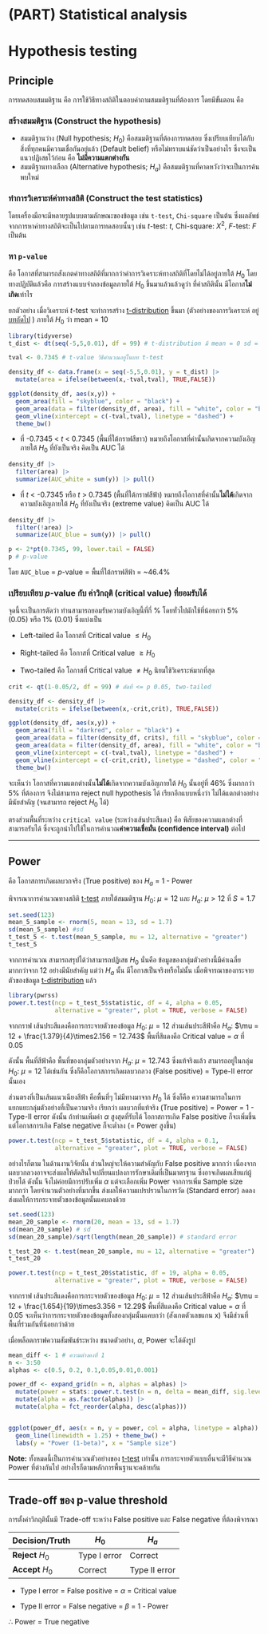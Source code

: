 # (PART) Statistical analysis {.unnumbered}

# Hypothesis testing

## Principle

การทดสอบสมมติฐาน คือ การใช้วิธีทางสถิติในตอบคำถามสมมติฐานที่ต้องการ โดยมีขั้นตอน คือ

### สร้างสมมติฐาน (Construct the hypothesis)

-   สมมติฐานว่าง (Null hypothesis; $H_{0}$) คือสมมติฐานที่ต้องการทดสอบ ซึ่งเปรียบเทียบได้กับสิ่งที่ทุกคนมีความเชื่อกันอยู่แล้ว (Default belief) หรือไม่ทราบแน่ชัดว่าเป็นอย่างไร ซึ่งจะเป็นแนวปฏิเสธไว้ก่อน คือ **ไม่มีความแตกต่างกัน**
-   สมมติฐานทางเลือก (Alternative hypothesis; $H_{a}$) คือสมมติฐานที่คาดหวังว่าจะเป็นการค้นพบใหม่

### ทำการวิเคราะห์ค่าทางสถิติ (Construct the test statistics)

โดยเครื่องมือจะมีหลายรูปแบบตามลักษณะของข้อมูล เช่น `t-test`, `Chi-square` เป็นต้น ซึ่งผลลัพธ์จากการหาค่าทางสถิติจะเป็นไปตามการทดสอบนั้นๆ เช่น $t$-test: $t$, Chi-square: $X^{2}$, $F$-test: $F$ เป็นต้น

### หา `p-value`

คือ โอกาสที่สามารถสังเกตค่าทางสถิติที่มากกว่าค่าการวิเคราะห์ทางสถิติที่โดยไม่ได้อยู่ภายใต้ $H_{0}$ โดยทางปฏิบัติแล้วคือ การสร้างแบบจำลองข้อมูลภายใต้ $H_{0}$ ขึ้นมาแล้วแล้วดูว่า ที่ค่าสถิตินั้น มีโอกาส**ไม่เกิด**เท่าไร

ยกตัวอย่าง เมื่อวิเคราะห์ $t$-test จะทำการสร้าง [t-distribution](#t-dist) ขึ้นมา (ตัวอย่างของการวิเคราะห์ อยู่[บทถัดไป](#sec-t-test) ) ภายใต้ $H_{0}$ ว่า mean = 10

```r
library(tidyverse)
t_dist <- dt(seq(-5,5,0.01), df = 99) # t-distribution มี mean = 0 sd = 1

tval <- 0.7345 # t-value วิธีคำนวณอยู่ในบท t-test

density_df <- data.frame(x = seq(-5,5,0.01), y = t_dist) |>
  mutate(area = ifelse(between(x,-tval,tval), TRUE,FALSE))

ggplot(density_df, aes(x,y)) + 
  geom_area(fill = "skyblue", color = "black") +
  geom_area(data = filter(density_df, area), fill = "white", color = "black") +
  geom_vline(xintercept = c(-tval,tval), linetype = "dashed") +
  theme_bw()
```

-   ที่ -0.7345 \< $t$ \< 0.7345 (พื้นที่ใต้กราฟสีขาว) หมายถึงโอกาสที่ค่านั้นเกิดจากความบังเอิญภายใต้ $H_{0}$ ที่ยังเป็นจริง คิดเป็น AUC ได้

```r
density_df |> 
  filter(area) |> 
  summarize(AUC_white = sum(y)) |> pull()
```

-   ที่ $t$ \< -0.7345 หรือ $t$ \> 0.7345 (พื้นที่ใต้กราฟสีฟ้า) หมายถึงโอกาสที่ค่านั้น**ไม่ได้**เกิดจากความบังเอิญภายใต้ $H_{0}$ ที่ยังเป็นจริง (extreme value) คิดเป็น AUC ได้

```r
density_df |> 
  filter(!area) |> 
  summarize(AUC_blue = sum(y)) |> pull()

p <- 2*pt(0.7345, 99, lower.tail = FALSE) 
p # p-value
```

โดย `AUC_blue` = $p$-value = พื้นที่ใต้กราฟสีฟ้า = \~46.4%

### เปรียบเทียบ $p$-value กับ ค่าวิกฤติ (critical value) ที่ยอมรับได้

จุดนี้จะเป็นการตัดว่า ท่านสามารถยอมรับความบังเอิญนี้ที่กี่ % โดยทั่วไปมักใช้ที่น้อยกว่า 5% (0.05) หรือ 1% (0.01) ซึ่งแบ่งเป็น

-   Left-tailed คือ โอกาสที่ Critical value $\leq H_{0}$

-   Right-tailed คือ โอกาสที่ Critical value $\geq H_{0}$

-   Two-tailed คือ โอกาสที่ Critical value $\neq H_{0}$ นิยมใช้วิเคราะห์มากที่สุด

```r
crit <- qt(1-0.05/2, df = 99) # ตัดที่ <= p 0.05, two-tailed

density_df <- density_df |> 
  mutate(crits = ifelse(between(x,-crit,crit), TRUE,FALSE))

ggplot(density_df, aes(x,y)) + 
  geom_area(fill = "darkred", color = "black") +
  geom_area(data = filter(density_df, crits), fill = "skyblue", color = "black") + 
  geom_area(data = filter(density_df, area), fill = "white", color = "black") +
  geom_vline(xintercept = c(-tval,tval), linetype = "dashed") +
  geom_vline(xintercept = c(-crit,crit), linetype = "dashed", color = "red") +
  theme_bw()
```

จะเห็นว่า โอกาสที่ความแตกต่างนั้น**ไม่ได้**เกิดจากความบังเอิญภายใต้ $H_{0}$ นั้นอยู่ที่ 46% ซึ่งมากกว่า 5% ที่ต้องการ จึงไม่สามารถ reject null hypothesis ได้ เรียกอีกแบบหนึ่งว่า ไม่ได้แตกต่างอย่างมีนัยสำคัญ (จนสามารถ reject $H_{0}$ ได้)

ตรงส่วนพื้นที่ระหว่าง `critical value` (ระหว่างเส้นประสีแดง) คือ พิสัยของความแตกต่างที่สามารถรับได้ ซึ่งจะถูกนำไปใช้ในการคำนวณ**ค่าความเชื่อมั่น (confidence interval)** ต่อไป

------------------------------------------------------------------------

## Power {#power .unnumbered}

คือ โอกาสการเกิดผลบวกจริง (True positive) ของ $H_{a}$ = 1 - Power

พิจารณาการคำนวณทางสถิติ [t-test](#sec-t-test) ภายใต้สมมติฐาน $H_{0}$: $\mu = 12$ และ $H_{a}$: $\mu > 12$ ที่ $S = 1.7$

```r
set.seed(123)
mean_5_sample <- rnorm(5, mean = 13, sd = 1.7)
sd(mean_5_sample) #sd
t_test_5 <- t.test(mean_5_sample, mu = 12, alternative = "greater")
t_test_5
```

จากการคำนวณ สามารถสรุปได้ว่าสามารถปฏิเสธ $H_{0}$ นั่นคือ ข้อมูลของกลุ่มตัวอย่างนี้มีค่าเฉลี่ยมากกว่าจาก 12 อย่างมีนัยสำคัญ แต่ว่า $H_{a}$ นั้น มีโอกาสเป็นจริงหรือไม่นั้น เมื่อพิจารณาของกระจายตัวของข้อมูล [t-distribution](#t-dist) แล้ว

```r
library(pwrss)
power.t.test(ncp = t_test_5$statistic, df = 4, alpha = 0.05,
             alternative = "greater", plot = TRUE, verbose = FALSE)
```

จากกราฟ เส้นประสีแดงคือการกระจายตัวของข้อมูล $H_{0}$: $\mu = 12$ ส่วนเส้นประสีฟ้าคือ $H_{a}$: $\mu = 12 + \frac{1.379}{4}\times2.156 = 12.743$ พื้นที่สีแดงคือ Critical value = $\alpha$ ที่ 0.05

ดังนั้น พื้นที่สีฟ้าคือ พื้นที่ของกลุ่มตัวอย่างจาก $H_{a}$: $\mu = 12.743$ ซึ่งแท้จริงแล้ว สามารถอยู่ในกลุ่ม $H_{0}$: $\mu = 12$ ได้เช่นกัน ซึ่งก็คือโอกาสการเกิดผลบวกลวง (False positive) = Type-II error นั้นเอง

ส่วนตรงที่เป็นเส้นแนวเฉียงสีฟ้า คือพื้นที่ๆ ไม่มีทางมาจาก $H_{0}$ ได้ ซึ่งก็คือ ความสามารถในการแยกแยะกลุ่มตัวอย่างที่เป็นความจริง เรียกว่า ผลบวกที่แท้จริง (True positive) = Power = 1 - Type-II error ดังนั้น ถ้าท่านเพิ่มค่า $\alpha$ สูงสุดที่รับได้ โอกาสการเกิด False positive ก็จะเพิ่มขึ้น แต่โอกาสการเกิด False negative ก็จะต่ำลง (= Power สูงขึ้น)

```r
power.t.test(ncp = t_test_5$statistic, df = 4, alpha = 0.1,
             alternative = "greater", plot = TRUE, verbose = FALSE)
```

อย่างไรก็ตาม ในด้านงานวิจัยนั้น ส่วนใหญ่จะให้ความสำคัญกับ False positive มากกว่า เนื่องจากผลบวกลวงอาจจะส่งผลให้ตัดสินใจเปลี่ยนแปลงการรักษาเดิมที่เป็นมาตรฐาน ซึ่งอาจเกิดผลเสียแก่ผู้ป่วยได้ ดังนั้น จึงไม่ค่อยมีการปรับเพิ่ม $\alpha$ แต่จะเลือกเพิ่ม Power จากการเพิ่ม Sample size มากกว่า โดยจำนวนตัวอย่างที่มากขึ้น ส่งผลให้ความแปรปรวนในการวัด (Standard error) ลดลง ส่งผลให้การกระจายตัวของข้อมูลนั้นแคบลงด้วย

```r
set.seed(123)
mean_20_sample <- rnorm(20, mean = 13, sd = 1.7)
sd(mean_20_sample) # sd
sd(mean_20_sample)/sqrt(length(mean_20_sample)) # standard error

t_test_20 <- t.test(mean_20_sample, mu = 12, alternative = "greater")
t_test_20
```

```r
power.t.test(ncp = t_test_20$statistic, df = 19, alpha = 0.05,
             alternative = "greater", plot = TRUE, verbose = FALSE) 
```

จากกราฟ เส้นประสีแดงคือการกระจายตัวของข้อมูล $H_{0}$: $\mu = 12$ ส่วนเส้นประสีฟ้าคือ $H_{a}$: $\mu = 12 + \frac{1.654}{19}\times3.356 = 12.29$ พื้นที่สีแดงคือ Critical value = $\alpha$ ที่ 0.05 จะเห็นว่าการกระจายตัวของข้อมูลทั้งสองกลุ่มนั้นแคบกว่า (สังเกตตัวเลขแกน x) จึงมีส่วนที่พื้นที่ร่วมกันที่น้อยกว่าด้วย

เมื่อพล็อตกราฟความสัมพันธ์ระหว่าง ขนาดตัวอย่าง, $\alpha$, Power จะได้ดังรูป

```r
mean_diff <- 1 # ความต่างคงที่ 1
n <- 3:50
alphas <- c(0.5, 0.2, 0.1,0.05,0.01,0.001)

power_df <- expand_grid(n = n, alphas = alphas) |> 
  mutate(power = stats::power.t.test(n = n, delta = mean_diff, sig.level = alphas, sd = 1)$power) |> 
  mutate(alpha = as.factor(alphas)) |> 
  mutate(alpha = fct_reorder(alpha, desc(alphas)))


ggplot(power_df, aes(x = n, y = power, col = alpha, linetype = alpha)) + 
  geom_line(linewidth = 1.25) + theme_bw() +
  labs(y = "Power (1-beta)", x = "Sample size")
```

**Note:** ทั้งหมดนี้เป็นการคำนวณตัวอย่างของ [t-test](#sec-t-test) เท่านั้น การกระจายตัวแบบอื่นจะมีวิธีคำนวณ Power ที่ต่างกันไป อย่างไรก็ตามหลักการพื้นฐานจะคล้ายกัน

------------------------------------------------------------------------

## Trade-off ของ p-value threshold {.unnumbered}

การตั้งค่าวิกฤตินั้นมี Trade-off ระหว่าง False positive และ False negative ที่ต้องพิจารณา

| Decision/Truth     | $H_{0}$      | $H_{a}$       |
|--------------------|--------------|---------------|
| **Reject** $H_{0}$ | Type I error | Correct       |
| **Accept** $H_{0}$ | Correct      | Type II error |

-   Type I error = False positive = $\alpha$ = Critical value

-   Type II error = False negative = $\beta$ = 1 - Power

$\therefore$ Power = True negative
